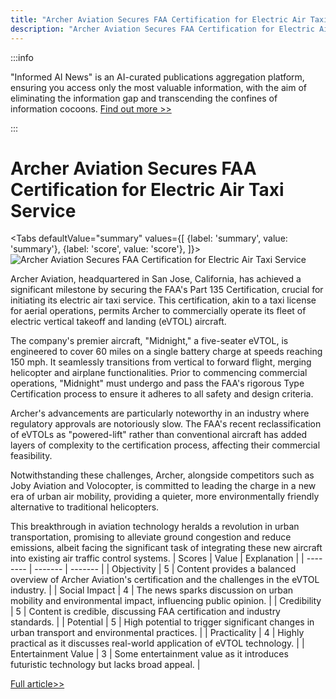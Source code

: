 ```yaml
---
title: "Archer Aviation Secures FAA Certification for Electric Air Taxi Service"
description: "Archer Aviation Secures FAA Certification for Electric Air Taxi Service"
---
```



:::info

"Informed AI News" is an AI-curated publications aggregation platform, ensuring you access only the most valuable information, with the aim of eliminating the information gap and transcending the confines of information cocoons.  [Find out more >>](/docs/guides)

:::

# Archer Aviation Secures FAA Certification for Electric Air Taxi Service


<Tabs
	defaultValue="summary"
	values={[
	{label: 'summary', value: 'summary'},
	{label: 'score', value: 'score'},
]}>
<TabItem value="summary">
<img
  src="https://image.informedainews.com/2024/06/07/Ar-MLQ-1717724963-0.jpg"
  alt="Archer Aviation Secures FAA Certification for Electric Air Taxi Service"
/>



Archer Aviation, headquartered in San Jose, California, has achieved a significant milestone by securing the FAA's Part 135 Certification, crucial for initiating its electric air taxi service. This certification, akin to a taxi license for aerial operations, permits Archer to commercially operate its fleet of electric vertical takeoff and landing (eVTOL) aircraft.

The company's premier aircraft, "Midnight," a five-seater eVTOL, is engineered to cover 60 miles on a single battery charge at speeds reaching 150 mph. It seamlessly transitions from vertical to forward flight, merging helicopter and airplane functionalities. Prior to commencing commercial operations, "Midnight" must undergo and pass the FAA's rigorous Type Certification process to ensure it adheres to all safety and design criteria.

Archer's advancements are particularly noteworthy in an industry where regulatory approvals are notoriously slow. The FAA's recent reclassification of eVTOLs as "powered-lift" rather than conventional aircraft has added layers of complexity to the certification process, affecting their commercial feasibility.

Notwithstanding these challenges, Archer, alongside competitors such as Joby Aviation and Volocopter, is committed to leading the charge in a new era of urban air mobility, providing a quieter, more environmentally friendly alternative to traditional helicopters.

This breakthrough in aviation technology heralds a revolution in urban transportation, promising to alleviate ground congestion and reduce emissions, albeit facing the significant task of integrating these new aircraft into existing air traffic control systems.
</TabItem>
<TabItem value="score">
	| Scores     | Value   | Explanation |
	| -------- | ------- | ------- |
	| Objectivity  | 5    | Content provides a balanced overview of Archer Aviation's certification and the challenges in the eVTOL industry.    |
	| Social Impact | 4     | The news sparks discussion on urban mobility and environmental impact, influencing public opinion.    |
	| Credibility    | 5    | Content is credible, discussing FAA certification and industry standards.    |
	| Potential    | 5    | High potential to trigger significant changes in urban transport and environmental practices.    |
	| Practicality    | 4    | Highly practical as it discusses real-world application of eVTOL technology.    |
	| Entertainment Value    | 3    | Some entertainment value as it introduces futuristic technology but lacks broad appeal.    |
</TabItem>
</Tabs>

[Full article>>](https://www.cnbeta.com.tw/articles/tech/1433712.htm)

